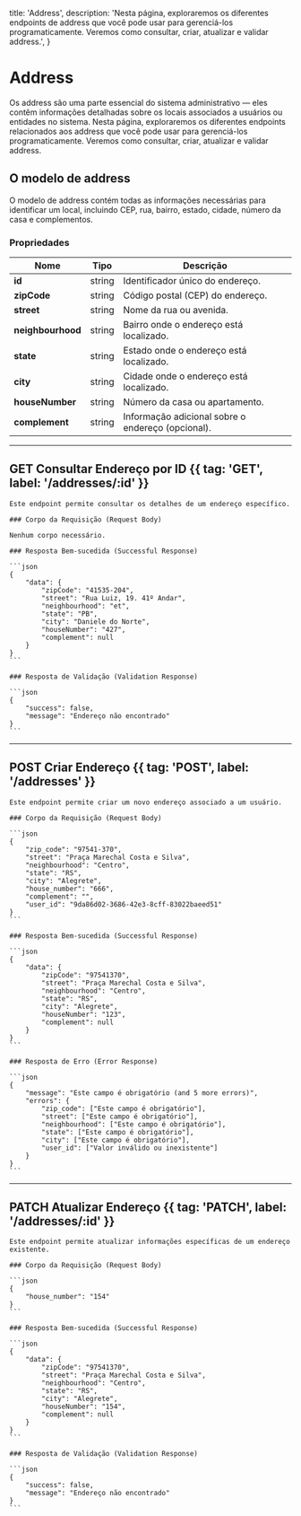   title: 'Address',
  description:
    'Nesta página, exploraremos os diferentes endpoints de address que você pode usar para gerenciá-los programaticamente. Veremos como consultar, criar, atualizar e validar address.',
}

# Address

Os address são uma parte essencial do sistema administrativo — eles contêm informações detalhadas sobre os locais associados a usuários ou entidades no sistema. Nesta página, exploraremos os diferentes endpoints relacionados aos address que você pode usar para gerenciá-los programaticamente. Veremos como consultar, criar, atualizar e validar address.

## O modelo de address

O modelo de address contém todas as informações necessárias para identificar um local, incluindo CEP, rua, bairro, estado, cidade, número da casa e complementos.

### Propriedades

| Nome             | Tipo    | Descrição                                      |
|-------------------|---------|------------------------------------------------|
| **id**           | string  | Identificador único do endereço.               |
| **zipCode**      | string  | Código postal (CEP) do endereço.               |
| **street**       | string  | Nome da rua ou avenida.                        |
| **neighbourhood**| string  | Bairro onde o endereço está localizado.        |
| **state**        | string  | Estado onde o endereço está localizado.        |
| **city**         | string  | Cidade onde o endereço está localizado.        |
| **houseNumber**  | string  | Número da casa ou apartamento.                 |
| **complement**   | string  | Informação adicional sobre o endereço (opcional). |

---

## GET Consultar Endereço por ID {{ tag: 'GET', label: '/addresses/:id' }}

<Row>
  <Col>

    Este endpoint permite consultar os detalhes de um endereço específico.

    ### Corpo da Requisição (Request Body)

    Nenhum corpo necessário.

    ### Resposta Bem-sucedida (Successful Response)

    ```json
    {
        "data": {
            "zipCode": "41535-204",
            "street": "Rua Luiz, 19. 41º Andar",
            "neighbourhood": "et",
            "state": "PB",
            "city": "Daniele do Norte",
            "houseNumber": "427",
            "complement": null
        }
    }
    ```

    ### Resposta de Validação (Validation Response)

    ```json
    {
        "success": false,
        "message": "Endereço não encontrado"
    }
    ```

  </Col>
</Row>

---

## POST Criar Endereço {{ tag: 'POST', label: '/addresses' }}

<Row>
  <Col>

    Este endpoint permite criar um novo endereço associado a um usuário.

    ### Corpo da Requisição (Request Body)

    ```json
    {
        "zip_code": "97541-370",
        "street": "Praça Marechal Costa e Silva",
        "neighbourhood": "Centro",
        "state": "RS",
        "city": "Alegrete",
        "house_number": "666",
        "complement": "",
        "user_id": "9da86d02-3686-42e3-8cff-83022baeed51"
    }
    ```

    ### Resposta Bem-sucedida (Successful Response)

    ```json
    {
        "data": {
            "zipCode": "97541370",
            "street": "Praça Marechal Costa e Silva",
            "neighbourhood": "Centro",
            "state": "RS",
            "city": "Alegrete",
            "houseNumber": "123",
            "complement": null
        }
    }
    ```

    ### Resposta de Erro (Error Response)

    ```json
    {
        "message": "Este campo é obrigatório (and 5 more errors)",
        "errors": {
            "zip_code": ["Este campo é obrigatório"],
            "street": ["Este campo é obrigatório"],
            "neighbourhood": ["Este campo é obrigatório"],
            "state": ["Este campo é obrigatório"],
            "city": ["Este campo é obrigatório"],
            "user_id": ["Valor inválido ou inexistente"]
        }
    }
    ```

  </Col>
</Row>

---

## PATCH Atualizar Endereço {{ tag: 'PATCH', label: '/addresses/:id' }}

<Row>
  <Col>

    Este endpoint permite atualizar informações específicas de um endereço existente.

    ### Corpo da Requisição (Request Body)

    ```json
    {
        "house_number": "154"
    }
    ```

    ### Resposta Bem-sucedida (Successful Response)

    ```json
    {
        "data": {
            "zipCode": "97541370",
            "street": "Praça Marechal Costa e Silva",
            "neighbourhood": "Centro",
            "state": "RS",
            "city": "Alegrete",
            "houseNumber": "154",
            "complement": null
        }
    }
    ```

    ### Resposta de Validação (Validation Response)

    ```json
    {
        "success": false,
        "message": "Endereço não encontrado"
    }
    ```

  </Col>
</Row>
